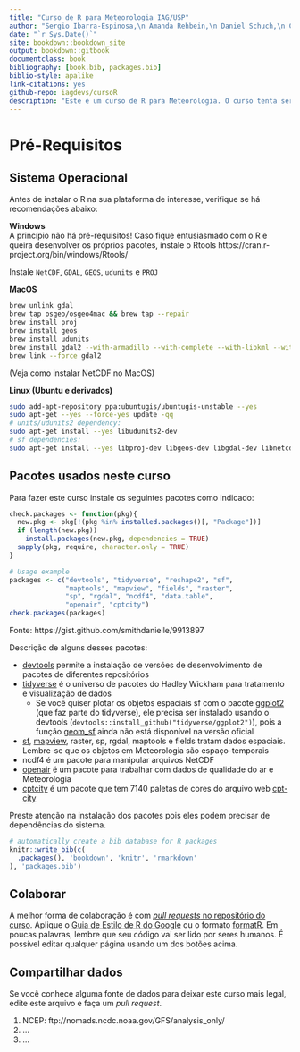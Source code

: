 ```yaml
--- 
title: "Curso de R para Meteorologia IAG/USP"
author: "Sergio Ibarra-Espinosa,\n Amanda Rehbein,\n Daniel Schuch,\n Camila Lopes,\n Isabela Siqueira,\n e possivelmente outros (você está convidado para colaborar)"
date: "`r Sys.Date()`"
site: bookdown::bookdown_site
output: bookdown::gitbook
documentclass: book
bibliography: [book.bib, packages.bib]
biblio-style: apalike
link-citations: yes
github-repo: iagdevs/cursoR
description: "Este é um curso de R para Meteorologia. O curso tenta ser abrangente, desde interessados sem formação, passando por graduação e pós-graduação"
---
```


# Pré-Requisitos {#primero}

## Sistema Operacional

Antes de instalar o R na sua plataforma de interesse, verifique se há recomendações abaixo:

**Windows**  
A princípio não há pré-requisitos! Caso fique entusiasmado com o R e queira desenvolver os próprios pacotes, instale o Rtools https://cran.r-project.org/bin/windows/Rtools/

Instale `NetCDF`, `GDAL`, `GEOS`, `udunits` e `PROJ`
  
**MacOS**  

```bash
brew unlink gdal
brew tap osgeo/osgeo4mac && brew tap --repair
brew install proj
brew install geos
brew install udunits
brew install gdal2 --with-armadillo --with-complete --with-libkml --with-unsupported
brew link --force gdal2
```
(Veja como instalar NetCDF no MacOS)  
  
**Linux (Ubuntu e derivados)**

```bash
sudo add-apt-repository ppa:ubuntugis/ubuntugis-unstable --yes
sudo apt-get --yes --force-yes update -qq
# units/udunits2 dependency:
sudo apt-get install --yes libudunits2-dev
# sf dependencies:
sudo apt-get install --yes libproj-dev libgeos-dev libgdal-dev libnetcdf-dev  netcdf-bin gdal-bin
```


## Pacotes usados neste curso

Para fazer este curso instale os seguintes pacotes como indicado:

```r
check.packages <- function(pkg){
  new.pkg <- pkg[!(pkg %in% installed.packages()[, "Package"])]
  if (length(new.pkg))
    install.packages(new.pkg, dependencies = TRUE)
  sapply(pkg, require, character.only = TRUE)
}

# Usage example
packages <- c("devtools", "tidyverse", "reshape2", "sf",
              "maptools", "mapview", "fields", "raster",
              "sp", "rgdal", "ncdf4", "data.table",
              "openair", "cptcity")
check.packages(packages)
```
Fonte: https://gist.github.com/smithdanielle/9913897

Descrição de alguns desses pacotes:

* [devtools](https://CRAN.R-project.org/package=devtools) permite a instalação de versões de desenvolvimento de pacotes de diferentes repositórios
* [tidyverse](https://github.com/tidyverse) é o universo de pacotes do Hadley
Wickham para tratamento e visualização de dados  
    + Se você quiser plotar os objetos espaciais sf com o pacote [ggplot2](http://ggplot2.tidyverse.org/) (que faz parte do tidyverse), ele precisa ser instalado usando o devtools (`devtools::install_github("tidyverse/ggplot2")`), pois a função [geom_sf](https://www.isgeomsfinggplot2yet.site/) ainda não está disponível na versão oficial
* [sf](https://github.com/r-spatial/sf), [mapview](https://github.com/r-spatial/mapbiew), raster, sp, rgdal, maptools e fields tratam dados espaciais. Lembre-se que os objetos em Meteorologia são espaço-temporais
* ncdf4 é um pacote para manipular arquivos NetCDF
* [openair](http://davidcarslaw.github.io/openair/) é um pacote para
trabalhar com dados de qualidade do ar e Meteorologia
* [cptcity](https://ibarraespinosa.github.io/cptcity/) é um pacote que tem 7140 paletas de cores do arquivo web [cpt-city](http://soliton.vm.bytemark.co.uk/pub/cpt-city/index.html)
  
Preste atenção na instalação dos pacotes pois eles podem precisar de dependências do sistema.

```r
# automatically create a bib database for R packages
knitr::write_bib(c(
  .packages(), 'bookdown', 'knitr', 'rmarkdown'
), 'packages.bib')
```

## Colaborar

A melhor forma de colaboração é com [*pull requests* no repositório do curso](https://github.com/iagdevs/cursoR/pull/new/master). Aplique o [Guia de Estilo de R do Google](https://google.github.io/styleguide/Rguide.xml) ou o formato [formatR](https://yihui.name/formatr/). Em poucas palavras, lembre que seu código vai ser lido por seres humanos. É possível editar qualquer página usando um dos botões acima.

## Compartilhar dados

Se você conhece alguma fonte de dados para deixar este curso mais legal, edite este arquivo e faça um *pull request*.
  
1. NCEP: ftp://nomads.ncdc.noaa.gov/GFS/analysis_only/
2. ...
3. ...

